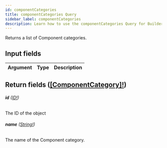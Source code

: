 ```yaml
---
id: componentCategories
title: componentCategories Query
sidebar_label: componentCategories
description: Learn how to use the componentCategories Query for Builder's API.
---
```


Returns a list of Component categories.

## Input fields

| Argument | Type | Description |
| -------- | ---- | ----------- |

## Return fields ([[ComponentCategory]!](/self-managed/composer/builder/api/schema/object/ComponentCategory.mdx))

###### <b>id</b> ([ID!](/self-managed/composer/builder/api/schema/scalar/ID.mdx))

The ID of the object

###### <b>name</b> ([String!](/self-managed/composer/builder/api/schema/scalar/String.mdx))

The name of the Component category.
